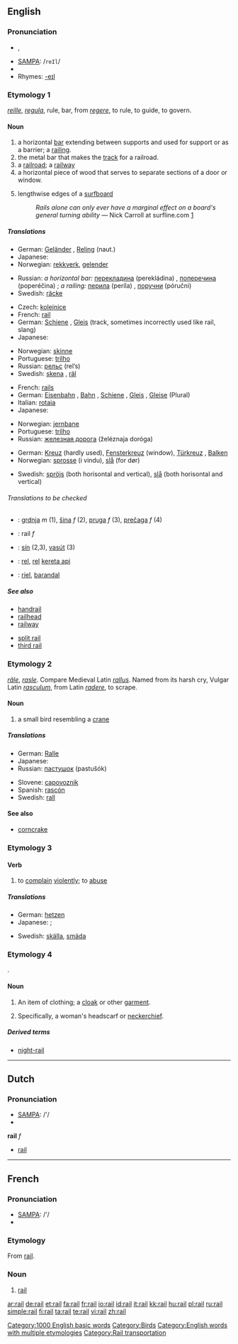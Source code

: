 {{wikipedia|dab=rail}}
==English==

===Pronunciation===
* {{IPA|/ɹeɪɫ/}}, {{IPAchar|/ɹeɪl/}}
* [[w:SAMPA|SAMPA]]: /<tt>reIl</tt>/
* {{audio|en-us-rail.ogg|Audio (US)}}
* Rhymes: [[Rhymes:English:-eɪl|-eɪl]]

===Etymology 1===
{{OF.}} ''[[reille]]'', {{L.}} ''[[regula]]'', rule, bar, from ''[[regere]]'', to rule, to guide, to govern.

====Noun====
{{en-noun}}

# a horizontal [[bar]] extending between supports and used for support or as a barrier; a [[railing]].
# the metal bar that makes the [[track]] for a railroad.
# a [[railroad]]; a [[railway]]
# a horizontal piece of wood that serves to separate sections of a door or window.
# {{surfing}} lengthwise edges of a [[surfboard]]
#: ''Rails alone can only ever have a marginal effect on a board's general turning ability'' &mdash; Nick Carroll at surfline.com [http://www.surfline.com/community/whoknows/10_21_rails.cfm]

=====Translations=====
{{trans-top|a horizontal bar; a railing}}
* German: [[Geländer]] {{n}}, [[Reling]] {{f}} (naut.)
* Japanese: {{t|ja|sc=Jpan|手すり|tr=tesuri}}
* Norwegian: [[rekkverk]], [[gelender]]
{{trans-mid}}
* Russian: ''a horizontal bar:'' [[перекладина]] (perekládina) {{f}}, [[поперечина]] (poperéčina) {{f}}; ''a railing:'' [[перила]] (períla) {{p}}, [[поручни]] (póručni) {{p}}
* Swedish: [[räcke]] {{n}}
{{trans-bottom}}

{{trans-top|the metal bar that makes the track for a railroad}}
* Czech: [[kolejnice]] {{f}}
* French: [[rail#French|rail]] {{m}}
* German: [[Schiene]] {{f}}, [[Gleis]] {{n}} (track, sometimes incorrectly used like rail, slang)
* Japanese: {{t|ja|sc=Jpan|線路|tr=senro}}
{{trans-mid}}
* Norwegian: [[skinne]]
* Portuguese: [[trilho]] {{m}}
* Russian: [[рельс]] (rel’s) {{m}}
* Swedish: [[skena]] {{c}}, [[räl]] {{c}}
{{trans-bottom}}

{{trans-top|a railroad; a railway}}
* French: [[rail#French|rails]] {{m}}
* German: [[Eisenbahn]] {{f}}, [[Bahn]] {{f}}, [[Schiene]] {{f}}, [[Gleis]] {{n}}, [[Gleise]] {{n}} (Plural)
* Italian: [[rotaia]]
* Japanese: {{t|ja|sc=Jpan|鉄道|tr=tetsudō}}
{{trans-mid}}
* Norwegian: [[jernbane]]
* Portuguese: [[trilho]] {{m}}
* Russian: [[железная дорога]] (želéznaja doróga)
{{trans-bottom}}

{{trans-top|a horizontal piece of wood that serves to separate sections of a door or window}}
* German: [[Kreuz]] {{n}} (hardly used), [[Fensterkreuz]] {{n}} (window), [[Türkreuz]] {{n}}, [[Balken]] {{m}}
* Norwegian: [[sprosse]] (i vindu), [[slå]] (for dør)
{{trans-mid}}
* Swedish: [[spröjs]] {{c}} (both horisontal and vertical), [[slå]] {{c}} (both horisontal and vertical)
{{trans-bottom}}

{{trans-top|lengthwise edges of a surfboard}}
{{trans-mid}}
{{trans-bottom}}

======Translations to be checked======
<!--Remove this section once all of the translations below have been moved into the tables above.-->
{{checktrans}}

* {{ttbc|Bosnian}}: [[grdnja]] ''m'' (1), [[šina]] ''f'' (2), [[pruga]] ''f'' (3), [[prečaga]] ''f'' (4)
* {{ttbc|Dutch}}: rail ''f''
* {{ttbc|Hungarian}}: [[sín]] (2,3), [[vasút]] (3)
* {{ttbc|Indonesian}}: [[rel]], [[rel]] [[kereta api]]
* {{ttbc|Spanish}}: [[riel]], [[barandal]]

=====See also=====
{{top2}}
* [[handrail]]
* [[railhead]]
* [[railway]]
{{mid2}}
* [[split rail]]
* [[third rail]]
{{bottom}}

===Etymology 2===
{{F.}} ''[[râle]]'', {{OF.}} ''[[rasle]]''. Compare Medieval Latin ''[[rallus]]''. Named from its harsh cry, Vulgar Latin ''[[rasculum]]'', from Latin ''[[radere]]'', to scrape.

====Noun====
{{en-noun}}

# a small bird resembling a [[crane]]

=====Translations=====
{{trans-top|a small bird resembling a crane}}
* German: [[Ralle]] {{f}}
* Japanese: {{t|ja|sc=Jpan|クイナ|tr=kuina}}
* Russian: [[пастушок]] (pastušók) {{m}}
{{trans-mid}}
* Slovene: [[capovoznik]] {{m}}
* Spanish: [[rascón]] {{m}}
* Swedish: [[rall]] {{n}}
{{trans-bottom}}

====See also====
* [[corncrake]]

===Etymology 3===

====Verb====
{{en-verb}}

# to [[complain]] [[violent]]ly; to [[abuse]]

=====Translations=====
{{trans-top|to complain}}
* German: [[hetzen]]
* Japanese: {{t|ja|sc=Jpan|ののしる|tr=nonoshiru}}; {{qualifier|slang}} {{t|ja|sc=Jpan|ゴネる|tr=goneru}}
{{trans-mid}}
* Swedish: [[skälla]], [[smäda]]
{{trans-bottom}}

===Etymology 4===
{{OE.}} {{term|hrægl|hræġl}}.

====Noun====
{{en-noun}}

# {{obsolete}} An item of clothing; a [[cloak]] or other [[garment]].
# {{obsolete}} Specifically, a woman's headscarf or [[neckerchief]].

=====Derived terms=====
* [[night-rail]]

[[Category:1000 English basic words]]
[[Category:Birds]]
[[Category:English words with multiple etymologies]]
[[Category:Rail transportation]]

----

==Dutch==

===Pronunciation===
* [[w:SAMPA|SAMPA]]: /'/
* {{IPA|/ʀaj/}}

'''rail''' ''f''

* [[rail]]

----

==French==

===Pronunciation===
* [[w:SAMPA|SAMPA]]: /'/
* {{IPA|/ʀaj/}}

===Etymology===
From {{E.|fr}} [[#Noun1|rail]].

===Noun===
{{fr-noun|m}}

# [[#Noun1|rail]]

[[ar:rail]]
[[de:rail]]
[[et:rail]]
[[fa:rail]]
[[fr:rail]]
[[io:rail]]
[[id:rail]]
[[it:rail]]
[[kk:rail]]
[[hu:rail]]
[[pl:rail]]
[[ru:rail]]
[[simple:rail]]
[[fi:rail]]
[[ta:rail]]
[[te:rail]]
[[vi:rail]]
[[zh:rail]]